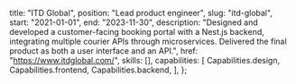 
  title: "ITD Global",
  position: "Lead product engineer",
  slug: "itd-global",
  start: "2021-01-01",
  end: "2023-11-30",
  description:
    "Designed and developed a customer-facing booking portal with a Nest.js backend, integrating multiple courier APIs through microservices. Delivered the final product as both a user interface and an API.",
  href: "https://www.itdglobal.com/",
  skills: [],
  capabilities: [
    Capabilities.design,
    Capabilities.frontend,
    Capabilities.backend,
  ],
};
